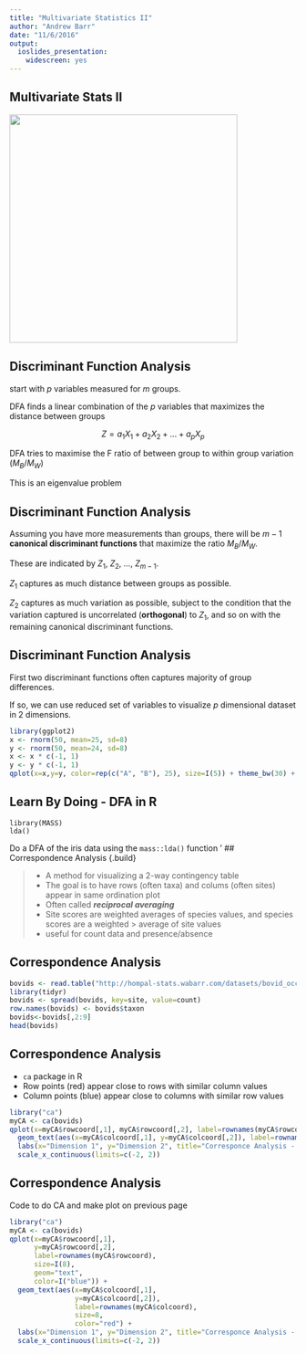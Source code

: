 ```yaml
---
title: "Multivariate Statistics II"
author: "Andrew Barr"
date: "11/6/2016"
output: 
  ioslides_presentation:
    widescreen: yes
---
```

## Multivariate Stats II 

<img src="../../images/beaver_duck.jpg" height=400px>

## Discriminant Function Analysis {.build}

start with $p$ variables measured for $m$ groups.  

DFA finds a linear combination of the $p$ variables that maximizes the distance between groups

$$Z = a_1X_1 + a_2X_2 + ... + a_pX_p$$

DFA tries to maximise the F ratio of between group to within group variation ($M_B/M_W$)

This is an eigenvalue problem

## Discriminant Function Analysis {.build}


Assuming you have more measurements than groups, there will be $m - 1$ **canonical discriminant functions** that maximize the ratio $M_B/M_W$. 

These are indicated by $Z_1$, $Z_2$, $...$, $Z_{m-1}$.

$Z_1$ captures as much distance between groups as possible. 

$Z_2$ captures as much variation as possible, subject to the condition that the variation captured is uncorrelated (**orthogonal**) to $Z_1$, and so on with the remaining canonical discriminant functions. 

## Discriminant Function Analysis {.build .smaller}

First two discriminant functions often captures majority of group differences.  

If so, we can use  reduced set of variables to visualize $p$ dimensional dataset in 2 dimensions.



```r
library(ggplot2)
x <- rnorm(50, mean=25, sd=8)
y <- rnorm(50, mean=24, sd=8)
x <- x * c(-1, 1)
y <- y * c(-1, 1)
qplot(x=x,y=y, color=rep(c("A", "B"), 25), size=I(5)) + theme_bw(30) + labs(x="LD1", y="LD2") + guides(color="none")
```

## Learn By Doing - DFA in R

```{}
library(MASS)
lda()
```

Do a DFA of the iris data using the `mass::lda()` function
'
## Correspondence Analysis {.build}


> *  A method for visualizing a 2-way contingency table
> *  The goal is to have rows (often taxa) and colums (often sites) appear in same ordination plot
> *  Often called ***reciprocal averaging***
> *  Site scores are weighted averages of species values, and species scores are a weighted > average of site values
> *  useful for count data and presence/absence

## Correspondence Analysis {.smaller}

```r
bovids <- read.table("http://hompal-stats.wabarr.com/datasets/bovid_occurrences.txt", header=TRUE, sep="\t")
library(tidyr)
bovids <- spread(bovids, key=site, value=count)
row.names(bovids) <- bovids$taxon
bovids<-bovids[,2:9]
head(bovids)
```

## Correspondence Analysis {.smaller}

* `ca` package in R
*  Row points (red) appear close to rows with similar column values
*  Column points (blue) appear close to columns with similar row values

```r
library("ca")
myCA <- ca(bovids)
qplot(x=myCA$rowcoord[,1], myCA$rowcoord[,2], label=rownames(myCA$rowcoord), size=I(8), geom="text", color=I("blue")) + 
  geom_text(aes(x=myCA$colcoord[,1], y=myCA$colcoord[,2]), label=rownames(myCA$colcoord), size=8, color="red") + 
  labs(x="Dimension 1", y="Dimension 2", title="Corresponce Analysis - Bovid Abundances") + 
  scale_x_continuous(limits=c(-2, 2))

```

## Correspondence Analysis {.smaller}

Code to do CA and make plot on previous page

```r
library("ca")
myCA <- ca(bovids)
qplot(x=myCA$rowcoord[,1], 
      y=myCA$rowcoord[,2], 
      label=rownames(myCA$rowcoord), 
      size=I(8), 
      geom="text", 
      color=I("blue")) + 
  geom_text(aes(x=myCA$colcoord[,1], 
                y=myCA$colcoord[,2]), 
                label=rownames(myCA$colcoord), 
                size=8, 
                color="red") + 
  labs(x="Dimension 1", y="Dimension 2", title="Corresponce Analysis - Bovid Abundances") + 
  scale_x_continuous(limits=c(-2, 2))

```